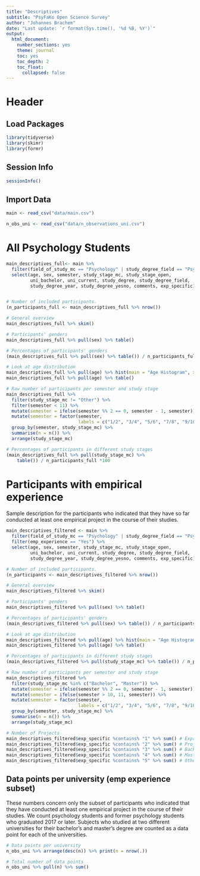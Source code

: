 ```yaml
---
title: "Descriptives"
subtitle: "PsyFaKo Open Science Survey"
author: "Johannes Brachem"
date: "Last update: `r format(Sys.time(), '%d %B, %Y')`"
output: 
  html_document:
    number_sections: yes
    theme: journal
    toc: yes
    toc_depth: 2
    toc_float: 
      collapsed: false
---
```


# Header

## Load Packages
```r
library(tidyverse)
library(skimr)
library(formr)
```

## Session Info
```r
sessionInfo()
```

## Import Data

```r
main <- read_csv("data/main.csv")

n_obs_uni <- read_csv("data/n_observations_uni.csv")
```

# All Psychology Students

```r
main_descriptives_full<- main %>% 
  filter(field_of_study_mc == "Psychology" | study_degree_field == "Psychology") %>% 
  select(age, sex, semester, study_stage_mc, study_stage_open, 
         uni_bachelor, uni_current, study_degree, study_degree_field, 
         study_degree_year, study_degree_yesno, comments, exp_specific)


# Number of included participants.
(n_participants_full <- main_descriptives_full %>% nrow())

# General overview
main_descriptives_full %>% skim()

# Participants' genders
main_descriptives_full %>% pull(sex) %>% table()

# Percentages of participants' genders
(main_descriptives_full %>% pull(sex) %>% table()) / n_participants_full * 100

# Look at age distribution
main_descriptives_full %>% pull(age) %>% hist(main = "Age Histogram", xlab="age")
main_descriptives_full %>% pull(age) %>% table()

# Raw number of participants per semester and study stage
main_descriptives_full %>% 
  filter(study_stage_mc != "Other") %>% 
  filter(semester < 11) %>% 
  mutate(semester = ifelse(semester %% 2 == 0, semester - 1, semester)) %>% 
  mutate(semester = factor(semester, 
                           labels = c("1/2", "3/4", "5/6", "7/8", "9/10"))) %>% 
  group_by(semester, study_stage_mc) %>% 
  summarise(n = n()) %>% 
  arrange(study_stage_mc)

# Percentages of participants in different study stages
(main_descriptives_full %>% pull(study_stage_mc) %>% 
    table()) / n_participants_full *100
```

# Participants with empirical experience
Sample description for the participants who indicated that they have so far conducted at least one empirical project in the course of their studies.

```r
main_descriptives_filtered <- main %>% 
  filter(field_of_study_mc == "Psychology" | study_degree_field == "Psychology") %>% 
  filter(emp_experience == "Yes") %>% 
  select(age, sex, semester, study_stage_mc, study_stage_open, 
         uni_bachelor, uni_current, study_degree, study_degree_field, 
         study_degree_year, study_degree_yesno, comments, exp_specific)

# Number of included participants.
(n_participants <- main_descriptives_filtered %>% nrow())

# General overview
main_descriptives_filtered %>% skim()

# Participants' genders
main_descriptives_filtered %>% pull(sex) %>% table()

# Percentages of participants' genders
(main_descriptives_filtered %>% pull(sex) %>% table()) / n_participants * 100

# Look at age distribution
main_descriptives_filtered %>% pull(age) %>% hist(main = "Age Histogram", xlab="age")
main_descriptives_filtered %>% pull(age) %>% table()

# Percentages of participants in different study stages
(main_descriptives_filtered %>% pull(study_stage_mc) %>% table()) / n_participants *100

# Raw number of participants per semester and study stage
main_descriptives_filtered %>% 
  filter(study_stage_mc %in% c("Bachelor", "Master")) %>% 
  mutate(semester = ifelse(semester %% 2 == 0, semester - 1, semester)) %>% 
  mutate(semester = ifelse(semester > 10, 11, semester)) %>% 
  mutate(semester = factor(semester, 
                           labels = c("1/2", "3/4", "5/6", "7/8", "9/10", ">10"))) %>% 
  group_by(semester, study_stage_mc) %>% 
  summarise(n = n()) %>% 
  arrange(study_stage_mc)

# Number of Projects
main_descriptives_filtered$exp_specific %contains% "1" %>% sum() # Expra
main_descriptives_filtered$exp_specific %contains% "2" %>% sum() # Project
main_descriptives_filtered$exp_specific %contains% "3" %>% sum() # Bachelor's Thesis
main_descriptives_filtered$exp_specific %contains% "4" %>% sum() # Master's Thesis
main_descriptives_filtered$exp_specific %contains% "5" %>% sum() # Other
```

## Data points per university (emp experience subset)
These numbers concern only the subset of participants who indicated that they have conducted at least one empirical project in the course of their studies. We count psychology students and former psychology students who graduated 2017 or later. Subjects who studied at two different universities for their bachelor's and master's degree are counted as a data point for each of the universities.

```r
# Data points per university
n_obs_uni %>% arrange(desc(n)) %>% print(n = nrow(.))

# Total number of data points
n_obs_uni %>% pull(n) %>% sum()
```